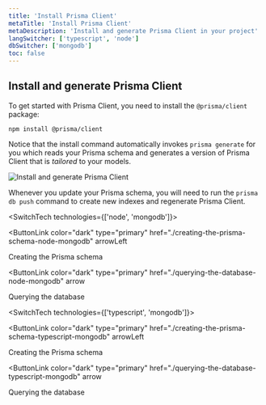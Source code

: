 ```yaml
---
title: 'Install Prisma Client'
metaTitle: 'Install Prisma Client'
metaDescription: 'Install and generate Prisma Client in your project'
langSwitcher: ['typescript', 'node']
dbSwitcher: ['mongodb']
toc: false
---
```


## Install and generate Prisma Client

To get started with Prisma Client, you need to install the `@prisma/client` package:

```terminal copy
npm install @prisma/client
```

Notice that the install command automatically invokes `prisma generate` for you which reads your Prisma schema and generates a version of Prisma Client that is _tailored_ to your models.

![Install and generate Prisma Client](./../../../images/prisma-client-install-and-generate.png)

Whenever you update your Prisma schema, you will need to run the `prisma db push` command to create new indexes and regenerate Prisma Client.

<SwitchTech technologies={['node', 'mongodb']}>

<NavigationLinksContainer>

<ButtonLink
  color="dark"
  type="primary"
  href="./creating-the-prisma-schema-node-mongodb"
  arrowLeft
>
  Creating the Prisma schema
</ButtonLink>

<ButtonLink
  color="dark"
  type="primary"
  href="./querying-the-database-node-mongodb"
  arrow
>
  Querying the database
</ButtonLink>

</NavigationLinksContainer>

</SwitchTech>

<SwitchTech technologies={['typescript', 'mongodb']}>

<NavigationLinksContainer>

<ButtonLink
  color="dark"
  type="primary"
  href="./creating-the-prisma-schema-typescript-mongodb"
  arrowLeft
>
  Creating the Prisma schema
</ButtonLink>

<ButtonLink
  color="dark"
  type="primary"
  href="./querying-the-database-typescript-mongodb"
  arrow
>
  Querying the database
</ButtonLink>

</NavigationLinksContainer>

</SwitchTech>
